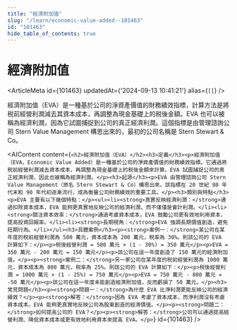 ```yaml
---
title: "經濟附加值"
slug: "/learn/economic-value-added--101463"
id: "101463"
hide_table_of_contents: true
---
```



# 經濟附加值

<ArticleMeta id={101463} updatedAt={'2024-09-13 10:41:21'} alias={`[]`} />
<div className='border-solid border-b border-t-0 my-4 border-[var(--ifm-color-gray-300)]' />

經濟附加值（EVA）是一種基於公司的淨資產價值的財務績效指標，計算方法是將税前經營利潤減去其資本成本，再調整為現金基礎上的税後金額。EVA 也可以被稱為經濟利潤，因為它試圖捕捉到公司的真正經濟利潤。這個指標是由管理諮詢公司 Stern Value Management 構思出來的，最初的公司名稱是 Stern Stewart & Co。

<AIContent content={`<h2>經濟附加值（EVA）</h2><h3>定義</h3><p>經濟附加值（EVA，Economic Value Added）是一種基於公司的淨資產價值的財務績效指標。它通過將税前經營利潤減去資本成本，再調整為現金基礎上的税後金額來計算。EVA 試圖捕捉公司的真正經濟利潤，因此也被稱為經濟利潤。</p><h3>起源</h3><p>EVA 由管理諮詢公司 Stern Value Management（原名 Stern Stewart & Co）構思出來。該指標在 20 世紀 80 年代末和 90 年代初逐漸流行，成為衡量公司財務績效的重要工具。</p><h3>類別與特點</h3><p>EVA 主要有以下幾個特點：</p><ul><li><strong>真實反映經濟利潤：</strong>通過扣除資本成本，EVA 能夠更真實地反映公司的經濟利潤，而不僅僅是會計利潤。</li><li><strong>關注資本效率：</strong>通過考慮資本成本，EVA 鼓勵公司更有效地利用資本，提高投資回報率。</li><li><strong>長期視角：</strong>EVA 強調長期價值創造，避免短期行為。</li></ul><h3>具體案例</h3><p><strong>案例一：</strong>某公司在某年度的税前經營利潤為 500 萬元，資本成本為 200 萬元，税率為 30%。則該公司的 EVA 計算如下：</p><p>税後經營利潤 = 500 萬元 × (1 - 30%) = 350 萬元</p><p>EVA = 350 萬元 - 200 萬元 = 150 萬元</p><p>該公司在這一年度創造了 150 萬元的經濟附加值。</p><p><strong>案例二：</strong>另一家公司在某年度的税前經營利潤為 1000 萬元，資本成本為 800 萬元，税率為 25%。則該公司的 EVA 計算如下：</p><p>税後經營利潤 = 1000 萬元 × (1 - 25%) = 750 萬元</p><p>EVA = 750 萬元 - 800 萬元 = -50 萬元</p><p>該公司在這一年度未能創造經濟附加值，反而虧損了 50 萬元。</p><h3>常見問題</h3><p><strong>問題一：</strong>為什麼 EVA 比淨利潤更能反映公司的經濟績效？</p><p><strong>解答：</strong>因為 EVA 考慮了資本成本，而淨利潤沒有考慮資本成本。EVA 能夠更真實地反映公司為股東創造的經濟價值。</p><p><strong>問題二：</strong>如何提高公司的 EVA？</p><p><strong>解答：</strong>公司可以通過提高經營利潤、降低資本成本或更有效地利用資本來提高 EVA。</p>`} id={101463} />
